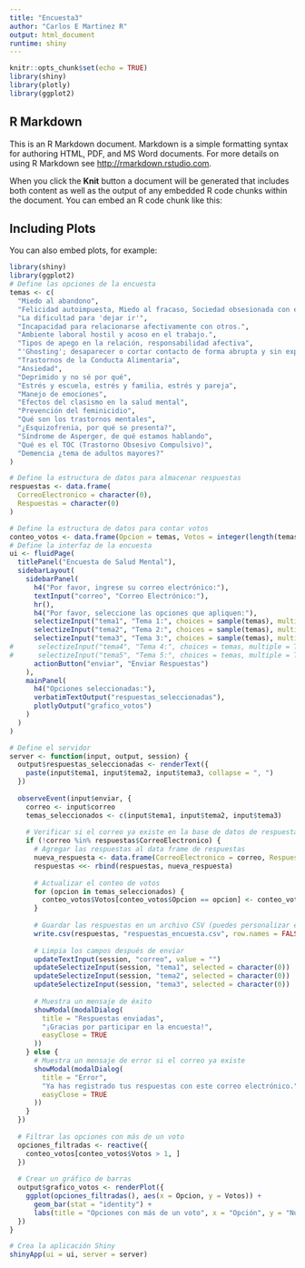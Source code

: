 ```yaml
---
title: "Encuesta3"
author: "Carlos E Martinez R"
output: html_document
runtime: shiny
---
```


```r
knitr::opts_chunk$set(echo = TRUE)
library(shiny)
library(plotly)
library(ggplot2)
```

## R Markdown

This is an R Markdown document. Markdown is a simple formatting syntax for authoring HTML, PDF, and MS Word documents. For more details on using R Markdown see <http://rmarkdown.rstudio.com>.

When you click the **Knit** button a document will be generated that includes both content as well as the output of any embedded R code chunks within the document. You can embed an R code chunk like this:

## Including Plots

You can also embed plots, for example:

```r
library(shiny)
library(ggplot2)
# Define las opciones de la encuesta
temas <- c(
  "Miedo al abandono",
  "Felicidad autoimpuesta, Miedo al fracaso, Sociedad obsesionada con el éxito",
  "La dificultad para 'dejar ir'",
  "Incapacidad para relacionarse afectivamente con otros.",
  "Ambiente laboral hostil y acoso en el trabajo.",
  "Tipos de apego en la relación, responsabilidad afectiva",
  "'Ghosting'; desaparecer o cortar contacto de forma abrupta y sin explicación",
  "Trastornos de la Conducta Alimentaria",
  "Ansiedad",
  "Deprimido y no sé por qué",
  "Estrés y escuela, estrés y familia, estrés y pareja",
  "Manejo de emociones",
  "Efectos del clasismo en la salud mental",
  "Prevención del feminicidio",
  "Qué son los trastornos mentales",
  "¿Esquizofrenia, por qué se presenta?",
  "Síndrome de Asperger, de qué estamos hablando",
  "Qué es el TOC (Trastorno Obsesivo Compulsivo)",
  "Demencia ¿tema de adultos mayores?"
)

# Define la estructura de datos para almacenar respuestas
respuestas <- data.frame(
  CorreoElectronico = character(0),
  Respuestas = character(0)
)

# Define la estructura de datos para contar votos
conteo_votos <- data.frame(Opcion = temas, Votos = integer(length(temas)))
# Define la interfaz de la encuesta
ui <- fluidPage(
  titlePanel("Encuesta de Salud Mental"),
  sidebarLayout(
    sidebarPanel(
      h4("Por favor, ingrese su correo electrónico:"),
      textInput("correo", "Correo Electrónico:"),
      hr(),
      h4("Por favor, seleccione las opciones que apliquen:"),
      selectizeInput("tema1", "Tema 1:", choices = sample(temas), multiple = FALSE),
      selectizeInput("tema2", "Tema 2:", choices = sample(temas), multiple = FALSE),
      selectizeInput("tema3", "Tema 3:", choices = sample(temas), multiple = FALSE),
#      selectizeInput("tema4", "Tema 4:", choices = temas, multiple = TRUE),
#      selectizeInput("tema5", "Tema 5:", choices = temas, multiple = TRUE),
      actionButton("enviar", "Enviar Respuestas")
    ),
    mainPanel(
      h4("Opciones seleccionadas:"),
      verbatimTextOutput("respuestas_seleccionadas"),
      plotlyOutput("grafico_votos")
    )
  )
)

# Define el servidor
server <- function(input, output, session) {
  output$respuestas_seleccionadas <- renderText({
    paste(input$tema1, input$tema2, input$tema3, collapse = ", ")
  })
  
  observeEvent(input$enviar, {
    correo <- input$correo
    temas_seleccionados <- c(input$tema1, input$tema2, input$tema3)
    
    # Verificar si el correo ya existe en la base de datos de respuestas
    if (!correo %in% respuestas$CorreoElectronico) {
      # Agregar las respuestas al data frame de respuestas
      nueva_respuesta <- data.frame(CorreoElectronico = correo, Respuestas = paste(temas_seleccionados, collapse = ", "))
      respuestas <<- rbind(respuestas, nueva_respuesta)
      
      # Actualizar el conteo de votos
      for (opcion in temas_seleccionados) {
        conteo_votos$Votos[conteo_votos$Opcion == opcion] <- conteo_votos$Votos[conteo_votos$Opcion == opcion] + 1
      }
      
      # Guardar las respuestas en un archivo CSV (puedes personalizar el nombre y la ubicación)
      write.csv(respuestas, "respuestas_encuesta.csv", row.names = FALSE)
      
      # Limpia los campos después de enviar
      updateTextInput(session, "correo", value = "")
      updateSelectizeInput(session, "tema1", selected = character(0))
      updateSelectizeInput(session, "tema2", selected = character(0))
      updateSelectizeInput(session, "tema3", selected = character(0))
      
      # Muestra un mensaje de éxito
      showModal(modalDialog(
        title = "Respuestas enviadas",
        "¡Gracias por participar en la encuesta!",
        easyClose = TRUE
      ))
    } else {
      # Muestra un mensaje de error si el correo ya existe
      showModal(modalDialog(
        title = "Error",
        "Ya has registrado tus respuestas con este correo electrónico.",
        easyClose = TRUE
      ))
    }
  })
  
  # Filtrar las opciones con más de un voto
  opciones_filtradas <- reactive({
    conteo_votos[conteo_votos$Votos > 1, ]
  })
  
  # Crear un gráfico de barras
  output$grafico_votos <- renderPlot({
    ggplot(opciones_filtradas(), aes(x = Opcion, y = Votos)) +
      geom_bar(stat = "identity") +
      labs(title = "Opciones con más de un voto", x = "Opción", y = "Número de Votos")
  })
}

# Crea la aplicación Shiny
shinyApp(ui = ui, server = server)


```

